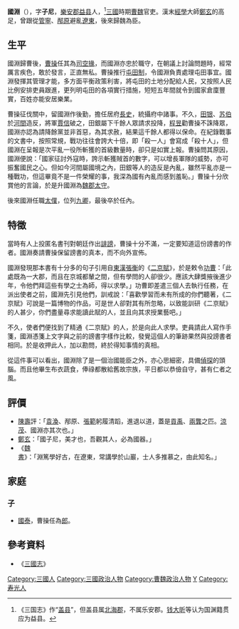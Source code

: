 {{東亞男性歷史人物
|名稱 = 國淵
|身份 = 太僕
|國家 = [[中國|中國]]
|時代 =  [[曹魏|曹魏]]
|主君 =
|屆數 =
|最高職務 =[[太僕|太僕]]
|前任 = 
|繼任 = 
|圖片名稱 =
|圖片大小 =
|圖片說明 =
|姓 =國
|名 =淵
|姓名 =
|字 =子尼
|號=
|名乘 = <!--琉球士族用-->
|官職 =
|封爵 =
|封號 =
|位階 =
|御稱號 = <!--日本皇族之稱號-->
|宮號1 = <!--日本皇族之宮號-->
|宮號2 = <!--朝鮮王族之宮號-->
|封地 =
|神號 =
|尊號 =
|族裔 = 
|旗籍 = <!--清朝旗人專用-->
|氏族 =
|籍貫 = 樂安蓋縣
|本貫 = <!--朝鮮人用-->
|祖籍 =
|本籍 =
|出身地 =
|府邸 =
|世系 = 
|初名 =
|乳名 = <!--日本、朝鮮、琉球以外人物用-->
|幼名 = <!--日本人用-->
|兒名 = <!--朝鮮人用-->
|童名 = <!--琉球人用-->
|小字 =
|別名 =
|法號 =
|院號 =
|其他名號 =
|出生日期 =
|出生地點 =
|婚年 =
|逝世日期 =
|逝世地點 =
|廟號 =
|諡號 =
|墓葬 =
|祠廟 =
|父親 =
|嫡母 =
|母親 =
|繼父=
|繼母=
|養父=
|養母=
|猶父= <!--日本人用-->
|烏帽子親= <!--日本人、琉球人用-->
|元配 =
|正室 =
|妻 =
|繼室 =
|平妻 =
|側室 =
|元配之父 =
|元配之嫡母 =
|元配之母 =
|正室之父 =
|正室之嫡母 =
|正室之母 =
|妻之父 =
|妻之嫡母 =
|妻之母 =
|繼室之父 =
|繼室之嫡母 =
|繼室之母 =
|平妻之父 =
|平妻之嫡母 =
|平妻之母 =
|兄弟 =
|姊妹 =
|嫡兄弟 =
|嫡姊妹 =
|庶兄弟 =
|庶姊妹 =
|同胞兄弟 =
|同胞姊妹 =
|異母兄弟 =
|異母姊妹 =
|異父兄弟 =
|異父姊妹 =
|繼兄弟 =
|繼姊妹 =
|子 =國泰
|女 =
|嫡子 =
|嫡女 =
|庶子 =
|庶女 =
|養子 =
|養女 =
|猶子 = <!--日本人用-->
|婿養子 = <!--日本人用-->
|烏帽子子 = <!--日本人用-->
|繼子 =
|繼女 =
|其他親屬 =
|出身 = <!---此处指科举出身--->
|功名 = 
|經歷 = 
|著作 =
|注釋 =
}}

'''國淵'''（{{bd|2世纪||3世纪|catIdx=G}}），字'''子尼'''，[[樂安郡|樂安郡]][[益县|益县]]人，<ref>《三国志》作“[[盖县|盖县]]”，但盖县属[[北海郡|北海郡]]，不属乐安郡。[[钱大昕|钱大昕]]等认为国渊籍贯应为益县。</ref>[[三國|三國]]時期[[曹魏|曹魏]]官吏。漢末[[經學|經學]]大師[[鄭玄|鄭玄]]的高足，曾跟從[[管寧|管寧]]、[[邴原|邴原]]避亂[[遼東|遼東]]，後來歸魏為臣。

==生平==
國淵歸曹後，[[曹操|曹操]]任其為[[司空掾|司空掾]]，而國淵亦忠於職守，在朝議上討論問題時，經常厲言疾色，敢於發言，正直無私。曹操推行[[屯田制|屯田制]]，令國淵負責處理屯田事宜。國淵發揮其管理才能，多方面平衡政策利害，將屯田的土地分配給人民，又按照人民比例安排吏員跟進，更列明屯田的各項實行措施，短短五年間就令到國家倉廩豐實，百姓亦能安居樂業。

曹操征伐關中，留國淵作後勤，擔任居府[[長史|長史]]，統攝府中諸事。不久，[[田银|田银]]、[[苏伯|苏伯]]於[[河間|河間]]造反，將軍[[賈信|賈信]]破之，田銀屬下千餘人眾請求投降，[[程昱|程昱]]勸曹操不誅降眾，國淵亦認為請降餘黨並非首惡，為其求赦，結果這千餘人都得以保命。在紀錄戰事的文書中，按照常規，戰功往往會誇大十倍，即「殺一人」會寫成「殺十人」，但國淵在呈報是次平亂一役所斬獲的首級數量時，卻只是如實上報。曹操問其原因，國淵便說：「國家征討外寇時，誇示斬獲賊首的數字，可以增長軍隊的威勢，亦可振奮國民之心。但如今河間屬國境之內，田銀等人的造反是內亂，雖然平亂亦是一種戰功，但這畢竟不是一件榮耀的事，我深為國有內亂而感到羞恥。」曹操十分欣賞他的言論，於是升國淵為[[魏郡|魏郡]][[太守|太守]]。

後來國淵任職[[太僕|太僕]]，位列[[九卿|九卿]]，最後卒於任內。

==特徵==
當時有人上投匿名書刊對朝廷作出[[誹謗|誹謗]]，曹操十分不滿，一定要知道這份謗書的作者。國淵奏請曹操保留謗書的真本，而不向外宣佈。

國淵發現那本書有十分多的句子引用自[[東漢|東漢]][[張衡|張衡]]的《[[二京賦|二京賦]]》，於是敕令[[功曹|功曹]]：「此處既為一大郡，而且在京城都輦之間，但有學問的人卻很少。應該大肆獎掖後進少年，令他們拜這些有學之士為師，得以求學。」功曹即差遣三個人去執行任務，在派出使者之前，國淵先引見他們，訓戒說：「喜歡學習而未有所成的你們聽著，《二京賦》可說是一篇博物的作品，可是世人卻對其有所忽略，以致能訓研《二京賦》的人甚少，你們盡量尋求能讀此賦的人，並且向其求授業藝吧。」

不久，使者們便找到了精通《二京賦》的人，於是向此人求學。吏員請此人寫作手箋，國淵憑箋上文字與之前的謗書字樣作比較，發覺這個人的筆跡果然與投謗書者相同。於是收押此人，加以勘問，終於得知事情的真相。

從這件事可以看出，國淵除了是一個治國能臣之外，亦心思細密，具備[[偵探|偵探]]的頭腦。而且他畢生布衣蔬食，俸祿都散給舊故宗族，平日都以恭儉自守，甚有仁者之風。

==評價==
*[[陳壽|陳壽]]評：「[[袁渙|袁渙]]、邴原、[[張範|張範]]躬履清蹈，進退以道，蓋是[[貢禹|貢禹]]、[[兩龔|兩龔]]之匹。[[涼茂|涼茂]]、國淵亦其次也。」 
*[[鄭玄|鄭玄]]：「國子尼，美才也，吾觀其人，必為國器。」
*《[[魏書|魏書]]》：「淵篤學好古，在遼東，常講學於山巖，士人多推慕之，由此知名。」

==家庭==
===子===
*[[國泰|國泰]]，曹操任為[[郎|郎]]。

==參考資料==
{{wikisource|三國志/卷11#國淵}}
*《[[三國志|三國志]]》

{{三国志}}

{{DEFAULTSORT:G}}
[[Category:三國人|Category:三國人]]
[[Category:三國政治人物|Category:三國政治人物]]
[[Category:曹魏政治人物|Category:曹魏政治人物]]
[[Category:國姓|Y]]
[[Category:寿光人|Category:寿光人]]